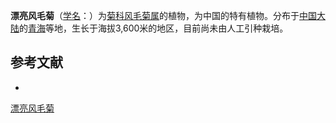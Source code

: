 {{Speciesbox
| name = 漂亮风毛菊
| status = 
| status_system = 
| image =
| genus = Saussurea
| species = bella
| authority = Ling in Contr.
}}

'''漂亮风毛菊'''（[[学名|学名]]：{{lang|la|''Saussurea bella''}}）为[[菊科|菊科]][[风毛菊属|风毛菊属]]的植物，为中国的特有植物。分布于[[中国大陆|中国大陆]]的[[青海|青海]]等地，生长于海拔3,600米的地区，目前尚未由人工引种栽培。

== 参考文献 ==
<div class="references-small">
* {{cite web| url =http://www.bioinfo.cn/db05/KmzwSpecies.php?action=view&id=5218| title =漂亮风毛菊| work =《中国高等植物数据库全库》| publisher =中国科学院微生物研究所| author =昆明植物研究所| accessdate =2009-02-24| deadurl =yes| archiveurl =https://web.archive.org/web/20160305020835/http://www.bioinfo.cn/db05/KmzwSpecies.php?action=view&id=5218| archivedate =2016-03-05}}
</div>
{{Taxonbar|from=Q15226909}}

[[Category:风毛菊属|漂亮风毛菊]]


{{植物小作品}}